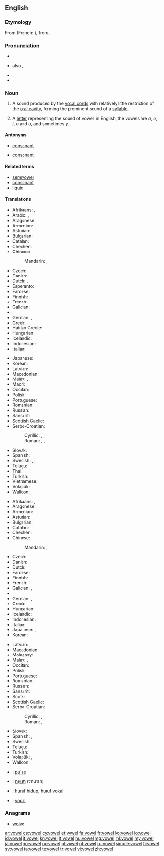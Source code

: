 ==English==
{{wikipedia}}

===Etymology===
From {{etyl|fro}} {{term|vouel|lang=fro}} (French: {{term|voyelle|lang=fr}}), from {{etyl|la}} {{term|vocalis|vōcālis|voiced|lang=la}}.

===Pronunciation===
* {{IPA|/ˈvaʊəl/}}
* {{a|US}} also {{IPA|/vaʊl/}}, {{X-SAMPA|/vaUl/}}
* {{audio|en-us-vowel.ogg|Audio (US)}}
* {{rhymes|aʊəl|aʊl}}

===Noun===
{{en-noun}}

# {{phonetics}} A sound produced by the [[vocal cords]] with relatively little restriction of the [[oral cavity]], forming the prominent sound of a [[syllable]].
# A [[letter]] representing the sound of vowel; in English, the vowels are ''a'', ''e'', ''i'', ''o'' and ''u'', and sometimes ''y''.

====Antonyms====
* {{sense|sound}} [[consonant]]
* {{sense|letter}} [[consonant]]

====Related terms====
* [[semivowel]]
* [[consonant]]
* [[liquid]]

====Translations====
{{trans-top|sound}}
* Afrikaans: {{t+|af|klinker}}, {{t+|af|vokaal}}
* Arabic: {{t-|ar|مصوت|m|tr=muṣawwat}}, {{t-|ar|حركة|f|tr=Háraka}}
* Aragonese: {{t-|an|vocal|f}}
* Armenian: {{t-|hy|ձայնավոր|tr=jaynavor}}
* Asturian: {{t-|ast|vocal|f}}
* Bulgarian: {{t+|bg|гласна|f|tr=glásna|sc=Cyrl}}
* Catalan: {{t+|ca|vocal|f}}
* Chechen: {{tø|ce|мукъаме}}
* Chinese:
*: Mandarin: {{t-|cmn|母音|tr=mǔyīn|sc=Hani}}, {{t-|cmn|元音|tr=yuányīn|sc=Hani}}
* Czech: {{t-|cs|samohláska|f}}
* Danish: {{t-|da|vokal|c}}
* Dutch: {{t+|nl|klinker|m}}, {{t-|nl|klinkerklank|m}}
* Esperanto: {{t-|eo|vokalo}}
* Faroese: {{t-|fo|sjálvljóð|n}}
* Finnish: {{t+|fi|vokaali}}
* French: {{t+|fr|voyelle|f}}
* Galician: {{t+|gl|vogal|f}}
* {{trreq|Georgian}}
* German: {{t+|de|Vokal|m}}, {{t+|de|Selbstlaut|m}}
* Greek: {{t+|el|φωνήεν|n|tr=foníen|sc=Grek}}
* Haitian Creole: {{tø|ht|vwayèl}}
* Hungarian: {{t+|hu|magánhangzó}}
* Icelandic: {{t+|is|sérhljóð|n}}
* Indonesian: {{t+|id|vokal}}
* Italian: {{t+|it|vocale|f}}
{{trans-mid}}
* Japanese: {{t+|ja|母音|tr=ぼいん, boin}}
* Korean: {{t+|ko|모음|tr=mo-eum,母音|sc=Kore}}
* Latvian: {{t-|lv|patskanis|m}}, {{t-|lv|vokālis|m}}
* Macedonian: {{t-|mk|самогласка|f|tr=samóglaska}}
* Malay: {{t-|ms|bunyi hidup}}, {{t-|ms|vokal}}
* Maori: {{t|mi|oro puare}}
* Occitan: {{t+|oc|vocala|f}}
* Polish: {{t+|pl|samogłoska|f}}
* Portuguese: {{t+|pt|vogal|f}}
* Romanian: {{t+|ro|vocală|f}}
* Russian: {{t+|ru|гласный|m|tr=glásnyj}}
* Sanskrit: {{t-|sa|स्वर|m|tr=svará}}
* Scottish Gaelic: {{t-|gd|fuaimreag|f}}
* Serbo-Croatian:
*: Cyrillic: {{t-|sh|самоглас|m}}, {{t-|sh|самогласник|m|alt=са̏могласнӣк}}, {{t-|sh|вокал|m|alt=во̀ка̄л}}
*: Roman: {{t-|sh|samoglas|m}}, {{t-|sh|samoglasnik|m|alt=sȁmoglasnīk}}, {{t-|sh|vokal|m|alt=vòkāl}}
* Slovak: {{t-|sk|samohláska|f}}
* Spanish: {{t+|es|vocal|f}}
* Swedish: {{t+|sv|vokal|c}}, {{t-|sv|vokalljud|n}}, {{t+|sv|självljud|n}} {{qualifier|archaic}}
* Telugu: {{t+|te|అచ్చు|tr=acchu}}
* Thai: {{t-|th|สระ|tr=sàrà}}
* Turkish: {{t+|tr|ünlü}}
* Vietnamese: {{t+|vi|nguyên âm}}
* Volapük: {{t+|vo|vokat}}
* Walloon: {{t+|wa|voyale|f}}
{{trans-bottom}}

{{trans-top|letter}}
* Afrikaans: {{t+|af|klinker}}, {{t+|af|vokaal}}
* Aragonese: {{t-|an|vocal|f}}
* Armenian: {{t-|hy|ձայնավոր|tr=jaynavor}}
* Asturian: {{t-|ast|vocal|f}}
* Bulgarian: {{t+|bg|гласна|f|tr=glásna|sc=Cyrl}}
* Catalan: {{t+|ca|vocal|f}}
* Chechen: {{tø|ce|мукъаме}}
* Chinese:
*: Mandarin: {{t-|cmn|母音|tr=mǔyīn|sc=Hani}}, {{t-|cmn|元音|tr=yuányīn|sc=Hani}}
* Czech: {{t-|cs|samohláska|f}}
* Danish: {{t-|da|vokal|c}}
* Dutch: {{t+|nl|klinker|m}}
* Faroese: {{t-|fo|sjálvljóð|n}}
* Finnish: {{t+|fi|vokaali}}
* French: {{t+|fr|voyelle|f}}
* Galician: {{t+|gl|vogal|f}}, {{t-|gl|letra vogal|f}}
* {{trreq|Georgian}}
* German: {{t+|de|Vokal|m}}, {{t+|de|Selbstlaut|m}}
* Greek: {{t+|el|φωνήεν|n|tr=foníen|sc=Grek}}
* Hungarian: {{t+|hu|magánhangzó}}
* Icelandic: {{t-|is|sérhljóði|m}}
* Indonesian: {{t+|id|vokal}}
* Italian: {{t+|it|vocale|f}}
* Japanese: {{t+|ja|母音|tr=ぼいん, boin}}, {{t-|ja|母音字|tr=ぼいんじ, boinji}}
* Korean: {{t+|ko|모음|tr=mo-eum,母音|sc=Kore}}
{{trans-mid}}
* Latvian: {{t-|lv|patskanis|m}}, {{t-|lv|vokālis|m}}
* Macedonian: {{t-|mk|самогласка|f|tr=samóglaska}}
* Malagasy: {{t+|mg|zanatsoratra}}
* Malay: {{t-|ms|huruf hidup}}, {{t-|ms|vokal}}
* Occitan: {{t+|oc|vocala|f}}
* Polish: {{t+|pl|samogłoska|f}}
* Portuguese: {{t+|pt|vogal|f}}
* Romanian: {{t+|ro|vocală|f}}
* Russian: {{t-|ru|гласная|f|tr=glásnaja}}
* Sanskrit: {{t-|sa|स्वर|m|tr=svará}}
* Scots: {{tø|sco|vouel}}
* Scottish Gaelic: {{t-|gd|fuaimreag|f}}
* Serbo-Croatian:
*: Cyrillic: {{t-|sh|самоглас|m}}, {{t-|sh|самогласник|m|alt=са̏могласнӣк}}
*: Roman: {{t-|sh|samoglas|m}}, {{t-|sh|samoglasnik|m|alt=sȁmoglasnīk}}
* Slovak: {{t-|sk|samohláska|f}}
* Spanish: {{t+|es|vocal|f}}, {{t-|es|letra vocal|f}}
* Swedish: {{t+|sv|vokal|c}}
* Telugu: {{t+|te|అచ్చు|tr=acchu}}
* Turkish: {{t+|tr|ünlü}}
* Volapük: {{t+|vo|vokat}}, {{t-|vo|vokatatonat}}
* Walloon: {{t+|wa|voyale|f}}
{{trans-bottom}}

{{checktrans-top}}
* {{ttbc|gn}}: [[pu'ae]]
* {{ttbc|he}}: [[תנועה|תְּנוּעָה]] (t’nu‘ah) {{f}}
* {{ttbc|id}}: [[huruf]] [[hidup]], [[huruf]] [[vokal]]
* {{ttbc|ia}}: [[vocal#Interlingua|vocal]]
{{trans-bottom}}

===Anagrams===
* [[wolve#English|wolve]]

[[ar:vowel]]
[[cs:vowel]]
[[cy:vowel]]
[[et:vowel]]
[[fa:vowel]]
[[fr:vowel]]
[[ko:vowel]]
[[io:vowel]]
[[id:vowel]]
[[it:vowel]]
[[kn:vowel]]
[[lt:vowel]]
[[hu:vowel]]
[[mg:vowel]]
[[ml:vowel]]
[[my:vowel]]
[[ja:vowel]]
[[no:vowel]]
[[oc:vowel]]
[[pl:vowel]]
[[pt:vowel]]
[[ru:vowel]]
[[simple:vowel]]
[[fi:vowel]]
[[sv:vowel]]
[[ta:vowel]]
[[te:vowel]]
[[tr:vowel]]
[[vi:vowel]]
[[zh:vowel]]